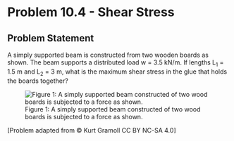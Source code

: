 # Problem 10.4 - Shear Stress {.unnumbered}

## Problem Statement

A simply supported beam is constructed from two wooden boards as shown. The beam supports a distributed load w = 3.5 kN/m. If lengths L<sub>1</sub> = 1.5 m and L<sub>2</sub> = 3 m, what is the maximum shear stress in the glue that holds the boards together?

![Figure 1: A simply supported beam constructed of two wood boards is subjected to a force as shown.](images/369.png){fig-alt="A beam from A to B is subjected to a distributed load w. The distance from A to the start of the distributed load is L1, the distributed load occurs over a distance of L2, and the distance from the end of the distributed load to B is L1. The beam has a T cross section with a top width of 200 mm, a height of 220 mm and a uniform thickness of 20 mm."}

\[Problem adapted from © Kurt Gramoll CC BY NC-SA 4.0\]
